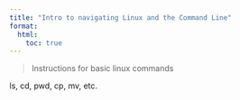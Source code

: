 ```yaml
---
title: "Intro to navigating Linux and the Command Line"
format:
  html:
    toc: true
---
```


> Instructions for basic linux commands

ls, cd, pwd, cp, mv, etc.

